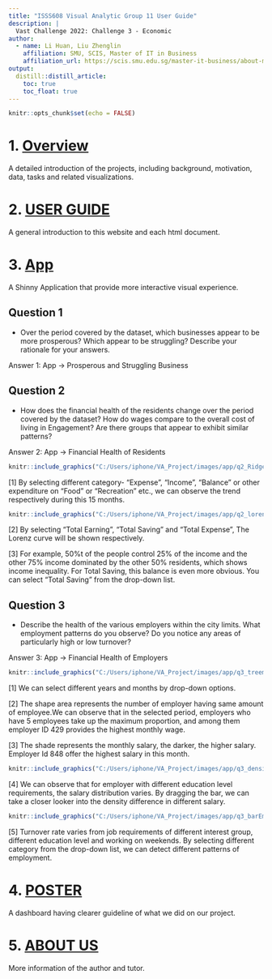 ```yaml
---
title: "ISSS608 Visual Analytic Group 11 User Guide"
description: |
  Vast Challenge 2022: Challenge 3 - Economic
author:
  - name: Li Huan, Liu Zhenglin
    affiliation: SMU, SCIS, Master of IT in Business
    affiliation_url: https://scis.smu.edu.sg/master-it-business/about-mitb-main
output:
  distill::distill_article:
    toc: true
    toc_float: true
---
```


```r
knitr::opts_chunk$set(echo = FALSE)
```


# 1. [Overview](https://projectgroup11.netlify.app/proposal_1.html)

A detailed introduction of the projects, including background, motivation, data, tasks and related visualizations.

# 2. [USER GUIDE](https://projectgroup11.netlify.app/about.html)

A general introduction to this website and each html document.

# 3. [App](https://projectgroup11.netlify.app/app.html)

A Shinny Application that provide more interactive visual experience.

## Question 1

- Over the period covered by the dataset, which businesses appear to be more prosperous? Which appear to be struggling? Describe your rationale for your answers.

Answer 1: App -> Prosperous and Struggling Business




## Question 2

- How does the financial health of the residents change over the period covered by the dataset? How do wages compare to the overall cost of living in Engagement? Are there groups that appear to exhibit similar patterns?

Answer 2: App -> Financial Health of Residents

```r
knitr::include_graphics("C:/Users/iphone/VA_Project/images/app/q2_Ridge.jpg")
```

[1] By selecting different category- "Expense", "Income", "Balance" or other expenditure on "Food" or "Recreation" etc., we can observe the trend respectively during this 15 months.

```r
knitr::include_graphics("C:/Users/iphone/VA_Project/images/app/q2_lorenz.jpg")
```

[2] By selecting  "Total Earning", "Total Saving" and "Total Expense", The Lorenz curve will be shown respectively.

[3] For example, 50%t of the people control 25% of the income and the other 75% income dominated by the other 50% residents, which shows income inequality. For Total Saving, this balance is even more obvious. You can select "Total Saving" from the drop-down list.




## Question 3

- Describe the health of the various employers within the city limits. What employment patterns do you observe? Do you notice any areas of particularly high or low turnover? 

Answer 3: App -> Financial Health of Employers


```r
knitr::include_graphics("C:/Users/iphone/VA_Project/images/app/q3_treemap.jpg")
```

[1] We can select different years and months by drop-down options.

[2] The shape area represents the number of employer having same amount of employee.We can observe that in the selected period, employers who have 5 employees take up the maximum proportion, and among them employer ID 429 provides the highest monthly wage.

[3] The shade represents the monthly salary, the darker, the higher salary. Employer Id 848 offer the highest salary in this month.


```r
knitr::include_graphics("C:/Users/iphone/VA_Project/images/app/q3_densityEdu.jpg")
```

[4] We can observe that for employer with different education level requirements, the salary distribution varies. By dragging the bar, we can take a closer looker into the density difference in different salary.


```r
knitr::include_graphics("C:/Users/iphone/VA_Project/images/app/q3_barEmployementPattern.jpg")
```

[5] Turnover rate varies from job requirements of different interest group, different education level and working on weekends. By selecting different category from the drop-down list, we can detect different patterns of employment. 

# 4. [POSTER](https://projectgroup11.netlify.app/poster.html)

A dashboard having clearer guideline of what we did on our project.

# 5. [ABOUT US]()

More information of the author and tutor.